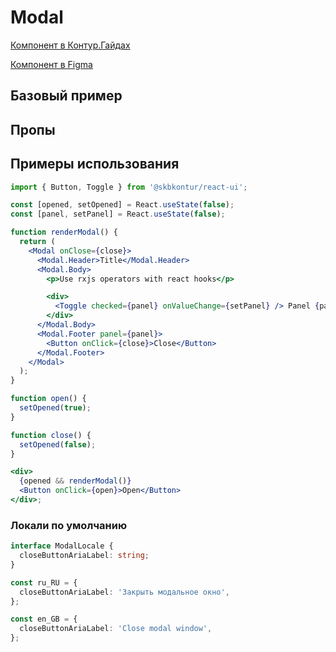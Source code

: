 
<Meta of={ModalStories} />

# Modal

[Компонент в Контур.Гайдах](https://guides.kontur.ru/components/popup-elements/modal/)

[Компонент в Figma](https://www.figma.com/file/87ScqxPzJpF9DcVBNYWOjM/%E2%9A%A1-Kontur-UI-Modern-Layout?node-id=230%3A11142)

<Description />

## Базовый пример

<Primary />

## Пропы

<Controls />

## Примеры использования

```jsx harmony
import { Button, Toggle } from '@skbkontur/react-ui';

const [opened, setOpened] = React.useState(false);
const [panel, setPanel] = React.useState(false);

function renderModal() {
  return (
    <Modal onClose={close}>
      <Modal.Header>Title</Modal.Header>
      <Modal.Body>
        <p>Use rxjs operators with react hooks</p>

        <div>
          <Toggle checked={panel} onValueChange={setPanel} /> Panel {panel ? 'enabled' : 'disabled'}
        </div>
      </Modal.Body>
      <Modal.Footer panel={panel}>
        <Button onClick={close}>Close</Button>
      </Modal.Footer>
    </Modal>
  );
}

function open() {
  setOpened(true);
}

function close() {
  setOpened(false);
}

<div>
  {opened && renderModal()}
  <Button onClick={open}>Open</Button>
</div>;
```

### Локали по умолчанию

```typescript static
interface ModalLocale {
  closeButtonAriaLabel: string;
}

const ru_RU = {
  closeButtonAriaLabel: 'Закрыть модальное окно',
};

const en_GB = {
  closeButtonAriaLabel: 'Close modal window',
};
```
